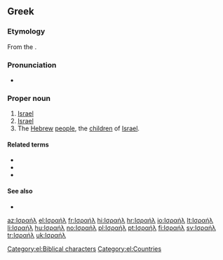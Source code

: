{{also|Ἰσραήλ}}
==Greek==

===Etymology===
From the {{etyl|grc|el}} {{term|Ἰσραήλ|Ἰσρᾱήλ|Israel|lang=grc}}.

===Pronunciation===
* {{IPA|[izaˈil]|lang=el}}

===Proper noun===
{{el-noun-proper|n|Israíl|inv}}

# [[Israel]] {{qualifier|state ancient and modern}}
# [[Israel]] {{qualifier|Biblical character}}
# The [[Hebrew]] [[people]], the [[child|children]] of [[Israel]].

====Related terms====
* {{el-l|ισραηλινός|tr=israilinós|gloss=Israeli}}
* {{el-l|Ισραηλινή|tr=Israiliní|gloss=Israeli|g=f}}
* {{el-l|Ισραηλινός|tr=Israilinós|gloss=Israeli|g=m}}

====See also====
* {{el-l|εβραϊκά|tr=evraïka|gloss=Hebrew language}}

[[Category:el:Biblical characters]]
[[Category:el:Countries]]

[[az:Ισραήλ]]
[[el:Ισραήλ]]
[[fr:Ισραήλ]]
[[hi:Ισραήλ]]
[[hr:Ισραήλ]]
[[io:Ισραήλ]]
[[lt:Ισραήλ]]
[[li:Ισραήλ]]
[[hu:Ισραήλ]]
[[no:Ισραήλ]]
[[pl:Ισραήλ]]
[[pt:Ισραήλ]]
[[fi:Ισραήλ]]
[[sv:Ισραήλ]]
[[tr:Ισραήλ]]
[[uk:Ισραήλ]]